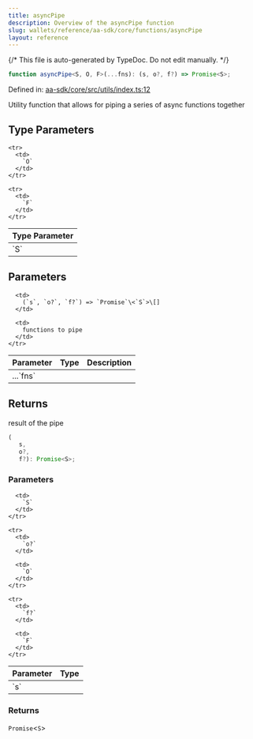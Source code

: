 ```yaml
---
title: asyncPipe
description: Overview of the asyncPipe function
slug: wallets/reference/aa-sdk/core/functions/asyncPipe
layout: reference
---
```


{/* This file is auto-generated by TypeDoc. Do not edit manually. */}

```ts
function asyncPipe<S, O, F>(...fns): (s, o?, f?) => Promise<S>;
```

Defined in: [aa-sdk/core/src/utils/index.ts:12](https://github.com/alchemyplatform/aa-sdk/blob/0cc60e9f694c242d91befdaa2f26cdec3ee389c5/aa-sdk/core/src/utils/index.ts#L12)

Utility function that allows for piping a series of async functions together

## Type Parameters

<table>
  <thead>
    <tr>
      <th align="left">Type Parameter</th>
    </tr>
  </thead>

  <tbody>
    <tr>
      <td>
        `S`
      </td>
    </tr>

    <tr>
      <td>
        `O`
      </td>
    </tr>

    <tr>
      <td>
        `F`
      </td>
    </tr>

  </tbody>
</table>

## Parameters

<table>
  <thead>
    <tr>
      <th align="left">Parameter</th>
      <th align="left">Type</th>
      <th align="left">Description</th>
    </tr>
  </thead>

  <tbody>
    <tr>
      <td>
        ...`fns`
      </td>

      <td>
        (`s`, `o?`, `f?`) => `Promise`\<`S`>\[]
      </td>

      <td>
        functions to pipe
      </td>
    </tr>

  </tbody>
</table>

## Returns

result of the pipe

```ts
(
   s,
   o?,
   f?): Promise<S>;
```

### Parameters

<table>
  <thead>
    <tr>
      <th align="left">Parameter</th>
      <th align="left">Type</th>
    </tr>
  </thead>

  <tbody>
    <tr>
      <td>
        `s`
      </td>

      <td>
        `S`
      </td>
    </tr>

    <tr>
      <td>
        `o?`
      </td>

      <td>
        `O`
      </td>
    </tr>

    <tr>
      <td>
        `f?`
      </td>

      <td>
        `F`
      </td>
    </tr>

  </tbody>
</table>

### Returns

`Promise`\<`S`>
